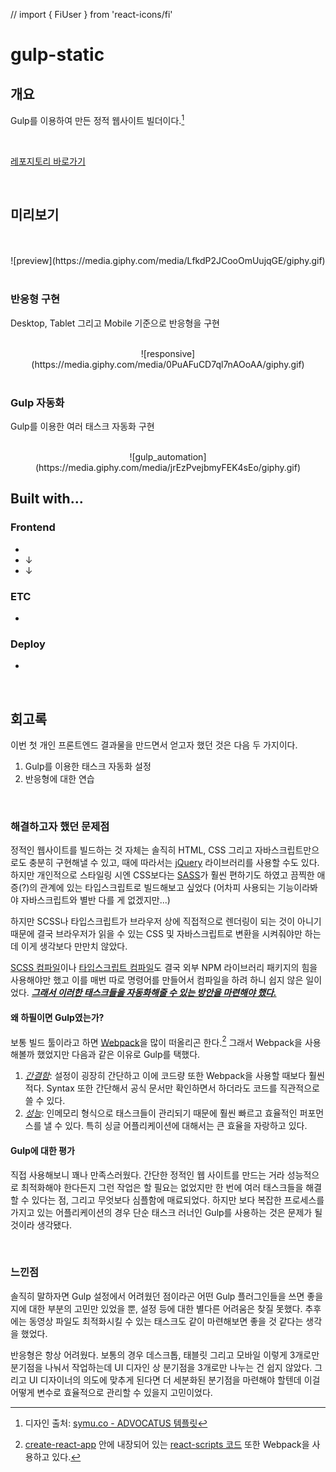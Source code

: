 // import { FiUser } from 'react-icons/fi'

# gulp-static

## 개요

Gulp를 이용하여 만든 정적 웹사이트 빌더이다.[^1]

[^1]: 디자인 출처: <a href="https://symu.co/freebies/templates-4/advocatus-psd-template/" target="_blank">symu.co - ADVOCATUS 템플릿</a>

<br/>

<a href="https://github.com/donghhan/gulp-static.git" target="_blank">레포지토리 바로가기</a>

<br/>

## 미리보기

<br/>
<br/>

<center>![preview](https://media.giphy.com/media/LfkdP2JCooOmUujqGE/giphy.gif)</center>

<br/>

### 반응형 구현

Desktop, Tablet 그리고 Mobile 기준으로 반응형을 구현

<br/>

<center>![responsive](https://media.giphy.com/media/0PuAFuCD7ql7nAOoAA/giphy.gif)</center>

<br/>

### Gulp 자동화

Gulp를 이용한 여러 태스크 자동화 구현

<br/>

<center>![gulp_automation](https://media.giphy.com/media/jrEzPvejbmyFEK4sEo/giphy.gif)</center>

## Built with...

### Frontend

<ul className="wrapper">
  <li><SiHtml5 /></li>
  <li><DiSass /> &darr; <SiCss3/></li>
  <li><SiTypescript/> &darr; <SiJavascript/></li>
</ul>

### ETC

<ul className="wrapper">
  <li><SiGulp /></li>
</ul>

### Deploy

<ul className="wrapper">
  <li><SiGithub/></li>
</ul>

<br/>

## 회고록

이번 첫 개인 프론트엔드 결과물을 만드면서 얻고자 했던 것은 다음 두 가지이다.

1. Gulp를 이용한 태스크 자동화 설정
2. 반응형에 대한 연습

<br/>

### 해결하고자 했던 문제점

정적인 웹사이트를 빌드하는 것 자체는 솔직히 HTML, CSS 그리고 자바스크립트만으로도 충분히 구현해낼 수 있고, 때에 따라서는 <a href="https://jquery.com/" target="_blank">jQuery</a> 라이브러리를 사용할 수도 있다.
하지만 개인적으로 스타일링 시엔 CSS보다는 <a href="https://sass-lang.com/" target="_blank">SASS</a>가 훨씬 편하기도 하였고 끔찍한 애증(?)의 관계에 있는 타입스크립트로 빌드해보고 싶었다 (어차피 사용되는 기능이라봐야 자바스크립트와 별반 다를 게 없겠지만...)

하지만 SCSS나 타입스크립트가 브라우저 상에 직접적으로 렌더링이 되는 것이 아니기 때문에 결국 브라우저가 읽을 수 있는 CSS 및 자바스크립트로 변환을 시켜줘야만 하는데 이게 생각보다 만만치 않았다.

<a href="https://sass-lang.com/documentation/js-api/#usage" target="_blank">SCSS 컴파일</a>이나 
<a href="https://www.typescriptlang.org/docs/handbook/compiler-options.html" target="_blank">타입스크립트 컴파일</a>도 결국 외부 NPM 라이브러리 패키지의 힘을 사용해야만 했고 이를 매번 따로 명령어를 만들어서 컴파일을 하려 하니 쉽지 않은 일이었다. 
<ins>***그래서 이러한 태스크들을 자동화해줄 수 있는 방안을 마련해야 했다.***</ins>

#### 왜 하필이면 Gulp였는가?

보통 빌드 툴이라고 하면 <a href="https://webpack.js.org/" target="_blank">Webpack</a>을 많이 떠올리곤 한다.[^2] 그래서 Webpack을 사용해볼까 했었지만 다음과 같은 이유로 Gulp를 택했다.

1. <ins>*간결함*</ins>: 설정이 굉장히 간단하고 이에 코드량 또한 Webpack을 사용할 때보다 훨씬 적다. Syntax 또한 간단해서 공식 문서만 확인하면서 하더라도 코드를 직관적으로 쓸 수 있다.
2. <ins>*성능*</ins>: 인메모리 형식으로 태스크들이 관리되기 때문에 훨씬 빠르고 효율적인 퍼포먼스를 낼 수 있다. 특히 싱글 어플리케이션에 대해서는 큰 효율을 자랑하고 있다.

[^2]:
    <a href="https://create-react-app.dev/" target="_blank">create-react-app</a> 안에 내장되어 있는 <a href="https://github.com/facebook/create-react-app/tree/main/packages/react-scripts/scripts" target="_blank">react-scripts 코드</a> 또한 Webpack을 사용하고 있다.

#### Gulp에 대한 평가

직접 사용해보니 꽤나 만족스러웠다. 간단한 정적인 웹 사이트를 만드는 거라 성능적으로 최적화해야 한다든지 그런 작업은 할 필요는 없었지만 한 번에 여러 태스크들을 해결할 수 있다는 점, 그리고 무엇보다 심플함에 매료되었다.
하지만 보다 복잡한 프로세스를 가지고 있는 어플리케이션의 경우 단순 태스크 러너인 Gulp를 사용하는 것은 문제가 될 것이라 생각됐다.

<br/>

### 느낀점

솔직히 말하자면 Gulp 설정에서 어려웠던 점이라곤 어떤 Gulp 플러그인들을 쓰면 좋을지에 대한 부분의 고민만 있었을 뿐, 설정 등에 대한 별다른 어려움은 찾질 못했다.
추후에는 동영상 파일도 최적화시킬 수 있는 태스크도 같이 마련해보면 좋을 것 같다는 생각을 했었다.

반응형은 항상 어려웠다. 보통의 경우 데스크톱, 태블릿 그리고 모바일 이렇게 3개로만 분기점을 나눠서 작업하는데 UI 디자인 상 분기점을 3개로만 나누는 건 쉽지 않았다.
그리고 UI 디자이너의 의도에 맞추게 된다면 더 세분화된 분기점을 마련해야 할텐데 이걸 어떻게 변수로 효율적으로 관리할 수 있을지 고민이었다.
